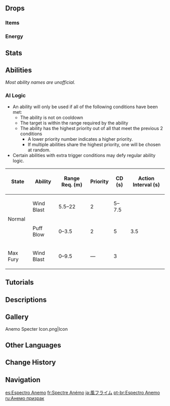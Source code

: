 {{Enemy Infobox
|image    = Enemy Anemo Specter.png
|type     = Common Enemies
|dmgtype  = Anemo
|weakpoint = no
|family   = Elemental Lifeforms
|group    = Specters
|location = [[Seirai Island]], [[Inazuma]]<br>[[Watatsumi Island]], Inazuma
|ability1 = Vacuum Field
|ability2 = Fury
}}
{{Enemy Intro}}

==Drops==
===Items===
{{Drops Table|type=Specters}}

===Energy===
{{Energy Drops
|type  = Anemo
|hp1   = 60
|p1    = 1
|hp2   = 0
|p2    = 1
}}

==Stats==
{{Enemy Stats
|anemo_res = Immune
|hp_ratio  = 1.6
|hp_type   = 2
|atk_ratio = 1.75
|atk_type  = 2
}}

==Abilities==
''Most ability names are unofficial.''
{{Enemy Attacks
|name_1      = Fury
|desc_1      = Taking high DMG from a single attack will charge Fury. The higher the DMG dealt, the more Fury will be accumulated. When they have a full Fury bar, they will grow bigger and gain access to enhanced attacks.<table class="fandom-table"><tr><th>DMG Taken (%Max HP)</th><th>Fury Accumulated (%)</th></tr><tr><td>18.75–31.25</td><td>20</td></tr><tr><td>31.25–43.75</td><td>40</td></tr><tr><td>43.75–56.25</td><td>70</td></tr><tr><td>56.25+</td><td>100</td></tr></table>

|name_2      = Wind Blast
|desc_2      = Shoots two consecutive homing wind bolts that each deals '''80% ATK''' as {{Color|Anemo DMG}}. If at max Fury, instead shoots three non-homing bolts in a spread pattern, each dealing '''100% ATK''' as {{Color|Anemo DMG}} and becomes its only attack.
|caption_2   = Normal
|file_2_2    = Anemo Specter Wind Blast Fury
|caption_2_2 = Max Fury

|name_3      = Puff Blow
|desc_3      = Spins, puffs up, then releases a swirl of wind dealing '''100% ATK''' as {{Color|[[AoE]] Anemo DMG}}.

|name_4      = Final Burst
|desc_4      = Explodes after a short pause when defeated dealing '''100% ATK''' as {{Color|Anemo DMG}}. If at max Fury, DMG is increased to '''120% ATK''', and leaves behind a [[Vacuum Field]] for 10 seconds that sucks in players and items while dealing '''40% ATK''' as {{Color|Anemo DoT}}.
|caption_4   = Normal
|file_4_2    = Anemo Specter Final Burst Fury
|caption_4_2 = Max Fury
}}

===AI Logic===
{{See Also|Cooldown#Enemy Cooldowns}}
* An ability will only be used if all of the following conditions have been met:
** The ability is not on cooldown
** The target is within the range required by the ability
** The ability has the highest priority out of all that meet the previous 2 conditions
*** A lower priority number indicates a higher priority.
*** If multiple abilities share the highest priority, one will be chosen at random.
* Certain abilities with extra trigger conditions may defy regular ability logic.

{| class="wikitable"
! State !! Ability !! Range Req. (m) !! Priority !! CD (s) !! Action Interval (s)
|-
| rowspan="2" | Normal || Wind Blast || 5.5–22 || 2 || 5–7.5 || rowspan="3" | 3.5
|-
| Puff Blow || 0–3.5 || 2 || 5
|-
| Max Fury || Wind Blast || 0–9.5 || &mdash; || 3
|}

==Tutorials==
{{Tutorial|Anemo Specter}}

==Descriptions==
{{Description|A monster birthed from a high concentration of Anemo that can float in the air.<br>As reason might dictate, monsters made from coalesced Anemo already come equipped with the ability to float. As such, their petal-like wings are most likely to be a mimetic organ first and foremost.|[[Archive]]}}

==Gallery==
<gallery>
Anemo Specter Icon.png|Icon
</gallery>

==Other Languages==
{{Other Languages
|en      = Anemo Specter
|zhs     = 风飘浮灵
|zhs_rm  = Fēng Piāofú-líng
|zht     = 風飄浮靈
|zht_rm  = Fēng Piāofú-líng
|zh_tl   = {{Lex|Anemo|zh}} {{Lex|Specter|zh}}
|ja      = 風フライム
|ja_rm   = Kaze Furaimu{{Assumed}}
|ja_tl   = {{Lex|Anemo|ja}} {{Lex|Specter|ja}}
|ko      = 떠도는 바람의 {{tt|정령|精靈}}
|ko_rm   = Tteodoneun Baram-ui Jeongryeong
|ko_tl   = {{Lex|Anemo|ko}} {{Lex|Specter|ko}}
|es      = Espectro Anemo
|es_tl   = Anemo Specter
|fr      = Spectre Anémo
|fr_tl   = Anemo Specter
|ru      = Анемо призрак
|ru_tl   = Anemo Specter
|th      = Anemo Specter
|vi      = Bóng Ma - Phong
|vi_tl   = Specter - {{Lex|Anemo|vi}}
|de      = Anemo-Gespenst
|de_tl   = Anemo Specter
|id      = Anemo Specter
|pt      = Espectro Anemo
|pt_tl   = 
|tr      = Rüzgar Uçarlopu
|tr_tl   = {{Lex|Anemo|tr}} {{Lex|Specter|tr}}
|it      = Spettro di Anemo
|it_tl   = Anemo Specter
}}

==Change History==
{{Change History|2.1}}

==Navigation==
{{Enemy Navbox|common}}

[[es:Espectro Anemo]]
[[fr:Spectre Anémo]]
[[ja:風フライム]]
[[pt-br:Espectro Anemo]]
[[ru:Анемо призрак]]
